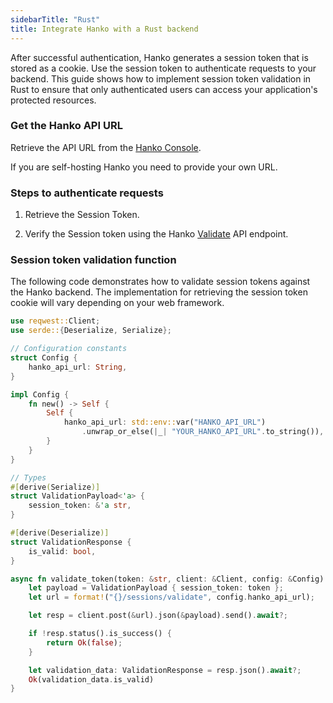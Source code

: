 ```yaml
---
sidebarTitle: "Rust"
title: Integrate Hanko with a Rust backend
---
```



<BackendIntegrationAbout/>

After successful authentication, Hanko generates a session token that is stored as a cookie. Use the session token to authenticate requests to your backend. This guide shows how to implement session token validation in Rust to ensure that only authenticated users can access your application's protected resources.

### Get the Hanko API URL

Retrieve the API URL from the [Hanko Console](https://cloud.hanko.io/).

<Note>If you are self-hosting Hanko you need to provide your own URL.</Note>

### Steps to authenticate requests

1. Retrieve the Session Token.

2. Verify the Session token using the Hanko [Validate](/api-reference/public/session-management/validate-a-session-1) API endpoint.

### Session token validation function
The following code demonstrates how to validate session tokens against the Hanko backend. The implementation for retrieving the session token cookie will vary depending on your web framework.

```rust
use reqwest::Client;
use serde::{Deserialize, Serialize};

// Configuration constants
struct Config {
    hanko_api_url: String,
}

impl Config {
    fn new() -> Self {
        Self {
            hanko_api_url: std::env::var("HANKO_API_URL")
                .unwrap_or_else(|_| "YOUR_HANKO_API_URL".to_string()),
        }
    }
}

// Types
#[derive(Serialize)]
struct ValidationPayload<'a> {
    session_token: &'a str,
}

#[derive(Deserialize)]
struct ValidationResponse {
    is_valid: bool,
}

async fn validate_token(token: &str, client: &Client, config: &Config) -> Result<bool, reqwest::Error> {
    let payload = ValidationPayload { session_token: token };
    let url = format!("{}/sessions/validate", config.hanko_api_url);

    let resp = client.post(&url).json(&payload).send().await?;

    if !resp.status().is_success() {
        return Ok(false);
    }

    let validation_data: ValidationResponse = resp.json().await?;
    Ok(validation_data.is_valid)
}
```
